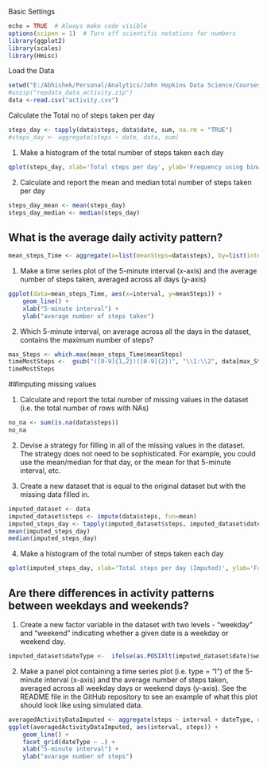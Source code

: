 Basic Settings

```{r}
echo = TRUE  # Always make code visible
options(scipen = 1)  # Turn off scientific notations for numbers
library(ggplot2)
library(scales)
library(Hmisc)
```

Load the Data 
```{r}
setwd("E:/Abhishek/Personal/Analytics/John Hopkins Data Science/Courses/Course 5 Reproducible Research/Week 2/Assignment and Practice")
#unzip("repdata_data_activity.zip")
data <-read.csv("activity.csv")
```

Calculate the Total no of steps taken per day
```{r}
steps_day <- tapply(data$steps, data$date, sum, na.rm = "TRUE")
#steps_day <- aggregate(steps ~ date, data, sum)
```

1. Make a histogram of the total number of steps taken each day

```{r}
qplot(steps_day, xlab='Total steps per day', ylab='Frequency using binwith 500', binwidth=500)
```

2. Calculate and report the mean and median total number of steps taken per day

```{r}
steps_day_mean <- mean(steps_day)
steps_day_median <- median(steps_day)
```

## What is the average daily activity pattern?

```{r}
mean_steps_Time <- aggregate(x=list(meanSteps=data$steps), by=list(interval=data$interval), FUN=mean, na.rm=TRUE)

```

1. Make a time series plot  of the 5-minute interval (x-axis) and the average number of steps taken, averaged across all days (y-axis)

```{r}
ggplot(data=mean_steps_Time, aes(x=interval, y=meanSteps)) +
    geom_line() +
    xlab("5-minute interval") +
    ylab("average number of steps taken") 

```



2. Which 5-minute interval, on average across all the days in the dataset, contains the maximum number of steps?



```{r}
max_Steps <- which.max(mean_steps_Time$meanSteps)
timeMostSteps <-  gsub("([0-9]{1,2})([0-9]{2})", "\\1:\\2", data[max_Steps,'interval'])
timeMostSteps
```

##Imputing missing values

1. Calculate and report the total number of missing values in the dataset (i.e. the total number of rows with NAs)
```{r}
no_na <- sum(is.na(data$steps))
no_na
```
2. Devise a strategy for filling in all of the missing values in the dataset. The strategy does not need to be sophisticated. For example, you could use the mean/median for that day, or the mean for that 5-minute interval, etc.

3. Create a new dataset that is equal to the original dataset but with the missing data filled in.
```{r}

imputed_dataset <- data
imputed_dataset$steps <- impute(data$steps, fun=mean)
imputed_steps_day <- tapply(imputed_dataset$steps, imputed_dataset$date, sum)
mean(imputed_steps_day)
median(imputed_steps_day)
```

4. Make a histogram of the total number of steps taken each day

```{r}
qplot(imputed_steps_day, xlab='Total steps per day (Imputed)', ylab='Frequency using binwith 500', binwidth=500)
```

## Are there differences in activity patterns between weekdays and weekends?

1. Create a new factor variable in the dataset with two levels - "weekday" and "weekend" indicating whether a given date is a weekday or weekend day.

```{r}
imputed_dataset$dateType <-  ifelse(as.POSIXlt(imputed_dataset$date)$wday %in% c(0,6), 'weekend', 'weekday')
```

2. Make a panel plot containing a time series plot (i.e. type = "l") of the 5-minute interval (x-axis) and the average number of steps taken, averaged across all weekday days or weekend days (y-axis). See the README file in the GitHub repository to see an example of what this plot should look like using simulated data.

```{r}
averagedActivityDataImputed <- aggregate(steps ~ interval + dateType, data=imputed_dataset, mean)
ggplot(averagedActivityDataImputed, aes(interval, steps)) + 
    geom_line() + 
    facet_grid(dateType ~ .) +
    xlab("5-minute interval") + 
    ylab("avarage number of steps")
```
